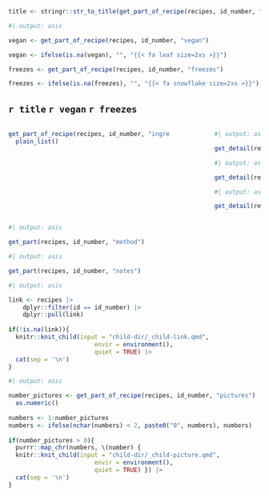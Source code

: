 
```r
title <- stringr::str_to_title(get_part_of_recipe(recipes, id_number, "name"))
```

```r
#| output: asis

vegan <- get_part_of_recipe(recipes, id_number, "vegan")

vegan <- ifelse(is.na(vegan), "", "{{< fa leaf size=2xs >}}")

freezes <- get_part_of_recipe(recipes, id_number, "freezes")

freezes <- ifelse(is.na(freezes), "", "{{< fa snowflake size=2xs >}}")
```

## `r title` `r vegan` `r freezes`

:::: {.columns}

::: {.column width="70%"}

```r
get_part_of_recipe(recipes, id_number, "ingredients") |>
  plain_list() 
```

:::

::: {.column width="10%"}

:::

::: {.column width="20%"}

```r
#| output: asis

get_detail(recipes, id_number, "temperature")
```

```r
#| output: asis

get_detail(recipes, id_number, "time")
```

```r
#| output: asis

get_detail(recipes, id_number, "size_and_quantity")
```

:::

::::

```r
#| output: asis

get_part(recipes, id_number, "method")
```

```r
#| output: asis

get_part(recipes, id_number, "notes")
```

```r
#| output: asis

link <- recipes |>
    dplyr::filter(id == id_number) |>
    dplyr::pull(link)
  
if(!is.na(link)){
  knitr::knit_child(input = "child-dir/_child-link.qmd",
                        envir = environment(),
                        quiet = TRUE) |>
  cat(sep = '\n')
}
```

```r
#| output: asis

number_pictures <- get_part_of_recipe(recipes, id_number, "pictures") |>
  as.numeric()
  
numbers <- 1:number_pictures
numbers <- ifelse(nchar(numbers) < 2, paste0("0", numbers), numbers)
  
if(number_pictures > 0){
  purrr::map_chr(numbers, \(number) {
  knitr::knit_child(input = "child-dir/_child-picture.qmd",
                        envir = environment(),
                        quiet = TRUE) }) |>
  cat(sep = '\n')
} 
```



